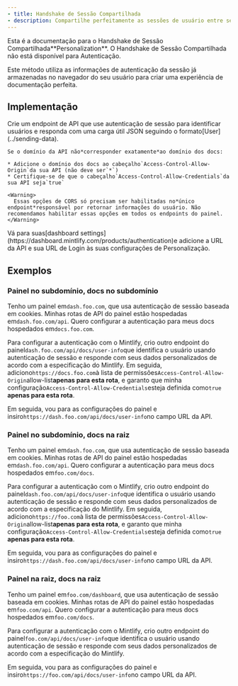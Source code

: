 ```yaml
---
- title: Handshake de Sessão Compartilhada
- description: Compartilhe perfeitamente as sessões de usuário entre seu painel e seus docs
---
```


<Info>
  Esta é a documentação para o Handshake de Sessão Compartilhada**Personalization**. O Handshake de Sessão Compartilhada não está disponível para Autenticação.
</Info>

Este método utiliza as informações de autenticação da sessão já armazenadas no navegador do seu usuário para criar uma experiência de documentação perfeita.

## Implementação

<Steps>
  <Step title="Crie sua API de Informações">
    Crie um endpoint de API que use autenticação de sessão para identificar usuários e responda com uma carga útil JSON seguindo o formato[User](../sending-data).

    Se o domínio da API não*corresponder exatamente*ao domínio dos docs:

    * Adicione o domínio dos docs ao cabeçalho`Access-Control-Allow-Origin`da sua API (não deve ser`*`)
    * Certifique-se de que o cabeçalho`Access-Control-Allow-Credentials`da sua API seja`true`

    <Warning>
      Essas opções de CORS só precisam ser habilitadas no*único endpoint*responsável por retornar informações do usuário. Não recomendamos habilitar essas opções em todos os endpoints do painel.
    </Warning>
  </Step>

  <Step title="Configure suas configurações de Personalização">
    Vá para suas[dashboard settings](https://dashboard.mintlify.com/products/authentication)e adicione a URL da API e sua URL de Login às suas configurações de Personalização.
  </Step>
</Steps>

## Exemplos

### Painel no subdomínio, docs no subdomínio

Tenho um painel em`dash.foo.com`, que usa autenticação de sessão baseada em cookies. Minhas rotas de API do painel estão hospedadas em`dash.foo.com/api`. Quero configurar a autenticação para meus docs hospedados em`docs.foo.com`.

Para configurar a autenticação com o Mintlify, crio outro endpoint do painel`dash.foo.com/api/docs/user-info`que identifica o usuário usando autenticação de sessão e responde com seus dados personalizados de acordo com a especificação do Mintlify. Em seguida, adiciono`https://docs.foo.com`à lista de permissões`Access-Control-Allow-Origin`allow-list**apenas para esta rota**, e garanto que minha configuração`Access-Control-Allow-Credentials`esteja definida como`true` **apenas para esta rota**.

Em seguida, vou para as configurações do painel e insiro`https://dash.foo.com/api/docs/user-info`no campo URL da API.

### Painel no subdomínio, docs na raiz

Tenho um painel em`dash.foo.com`, que usa autenticação de sessão baseada em cookies. Minhas rotas de API do painel estão hospedadas em`dash.foo.com/api`. Quero configurar a autenticação para meus docs hospedados em`foo.com/docs`.

Para configurar a autenticação com o Mintlify, crio outro endpoint do painel`dash.foo.com/api/docs/user-info`que identifica o usuário usando autenticação de sessão e responde com seus dados personalizados de acordo com a especificação do Mintlify. Em seguida, adiciono`https://foo.com`à lista de permissões`Access-Control-Allow-Origin`allow-list**apenas para esta rota**, e garanto que minha configuração`Access-Control-Allow-Credentials`esteja definida como`true` **apenas para esta rota**.

Em seguida, vou para as configurações do painel e insiro`https://dash.foo.com/api/docs/user-info`no campo URL da API.

### Painel na raiz, docs na raiz

Tenho um painel em`foo.com/dashboard`, que usa autenticação de sessão baseada em cookies. Minhas rotas de API do painel estão hospedadas em`foo.com/api`. Quero configurar a autenticação para meus docs hospedados em`foo.com/docs`.

Para configurar a autenticação com o Mintlify, crio outro endpoint do painel`foo.com/api/docs/user-info`que identifica o usuário usando autenticação de sessão e responde com seus dados personalizados de acordo com a especificação do Mintlify.

Em seguida, vou para as configurações do painel e insiro`https://foo.com/api/docs/user-info`no campo URL da API.
